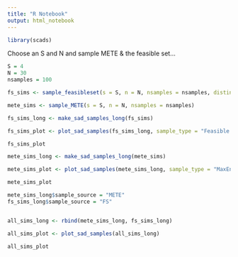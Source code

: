 ```yaml
---
title: "R Notebook"
output: html_notebook
---
```


```r
library(scads)
```

Choose an S and N and sample METE & the feasible set...

```r
S = 4
N = 30
nsamples = 100
```

```r

fs_sims <- sample_feasibleset(s = S, n = N, nsamples = nsamples, distinct = TRUE)

```

```r

mete_sims <- sample_METE(s = S, n = N, nsamples = nsamples)

```

```r

fs_sims_long <- make_sad_samples_long(fs_sims)

fs_sims_plot <- plot_sad_samples(fs_sims_long, sample_type = "Feasible set")

fs_sims_plot

mete_sims_long <- make_sad_samples_long(mete_sims)

mete_sims_plot <- plot_sad_samples(mete_sims_long, sample_type = "MaxEnt")

mete_sims_plot

mete_sims_long$sample_source = "METE"
fs_sims_long$sample_source = "FS"


all_sims_long <- rbind(mete_sims_long, fs_sims_long)

all_sims_plot <- plot_sad_samples(all_sims_long)

all_sims_plot
```

